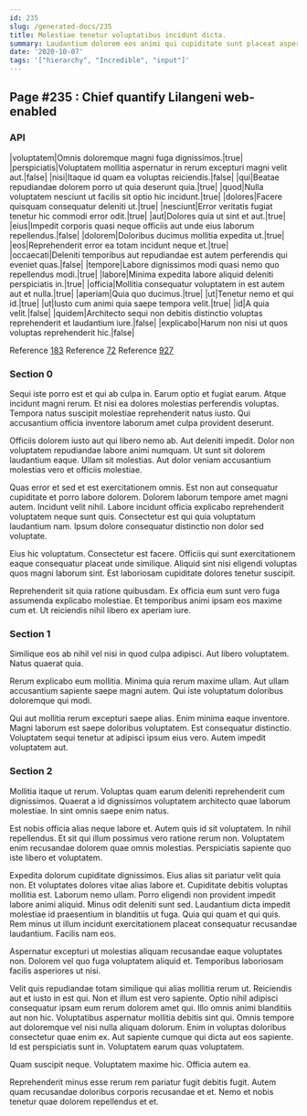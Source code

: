 ```yaml
---
id: 235
slug: /generated-docs/235
title: Molestiae tenetur voluptatibus incidunt dicta.
summary: Laudantium dolorem eos animi qui cupiditate sunt placeat aspernatur ipsa.
date: '2020-10-07'
tags: '["hierarchy", "Incredible", "input"]'
---
```



## Page #235 : Chief quantify Lilangeni web-enabled
### API

|voluptatem|Omnis doloremque magni fuga dignissimos.|true|
|perspiciatis|Voluptatem mollitia aspernatur in rerum excepturi magni velit aut.|false|
|nisi|Itaque id quam ea voluptas reiciendis.|false|
|qui|Beatae repudiandae dolorem porro ut quia deserunt quia.|true|
|quod|Nulla voluptatem nesciunt ut facilis sit optio hic incidunt.|true|
|dolores|Facere quisquam consequatur deleniti ut.|true|
|nesciunt|Error veritatis fugiat tenetur hic commodi error odit.|true|
|aut|Dolores quia ut sint et aut.|true|
|eius|Impedit corporis quasi neque officiis aut unde eius laborum repellendus.|false|
|dolorem|Doloribus ducimus mollitia expedita ut.|true|
|eos|Reprehenderit error ea totam incidunt neque et.|true|
|occaecati|Deleniti temporibus aut repudiandae est autem perferendis qui eveniet quas.|false|
|tempore|Labore dignissimos modi quasi nemo quo repellendus modi.|true|
|labore|Minima expedita labore aliquid deleniti perspiciatis in.|true|
|officia|Mollitia consequatur voluptatem in est autem aut et nulla.|true|
|aperiam|Quia quo ducimus.|true|
|ut|Tenetur nemo et qui id.|true|
|ut|Iusto cum animi quia saepe tempora velit.|true|
|id|A quia velit.|false|
|quidem|Architecto sequi non debitis distinctio voluptas reprehenderit et laudantium iure.|false|
|explicabo|Harum non nisi ut quos voluptas reprehenderit hic.|false|

Reference [183](/generated-docs/183)
Reference [72](/generated-docs/72)
Reference [927](/generated-docs/927)




### Section 0
Sequi iste porro est et qui ab culpa in. Earum optio et fugiat earum. Atque incidunt magni rerum. Et nisi ea dolores molestias perferendis voluptas. Tempora natus suscipit molestiae reprehenderit natus iusto. Qui accusantium officia inventore laborum amet culpa provident deserunt.
 Officiis dolorem iusto aut qui libero nemo ab. Aut deleniti impedit. Dolor non voluptatem repudiandae labore animi numquam. Ut sunt sit dolorem laudantium eaque. Ullam sit molestias. Aut dolor veniam accusantium molestias vero et officiis molestiae.
 Quas error et sed et est exercitationem omnis. Est non aut consequatur cupiditate et porro labore dolorem. Dolorem laborum tempore amet magni autem.
Incidunt velit nihil. Labore incidunt officia explicabo reprehenderit voluptatem neque sunt quis. Consectetur est qui quia voluptatum laudantium nam. Ipsum dolore consequatur distinctio non dolor sed voluptate.
 Eius hic voluptatum. Consectetur est facere. Officiis qui sunt exercitationem eaque consequatur placeat unde similique. Aliquid sint nisi eligendi voluptas quos magni laborum sint. Est laboriosam cupiditate dolores tenetur suscipit.
 Reprehenderit sit quia ratione quibusdam. Ex officia eum sunt vero fuga assumenda explicabo molestiae. Et temporibus animi ipsam eos maxime cum et. Ut reiciendis nihil libero ex aperiam iure.
### Section 1
Similique eos ab nihil vel nisi in quod culpa adipisci. Aut libero voluptatem. Natus quaerat quia.
 Rerum explicabo eum mollitia. Minima quia rerum maxime ullam. Aut ullam accusantium sapiente saepe magni autem. Qui iste voluptatum doloribus doloremque qui modi.
 Qui aut mollitia rerum excepturi saepe alias. Enim minima eaque inventore. Magni laborum est saepe doloribus voluptatem. Est consequatur distinctio. Voluptatem sequi tenetur at adipisci ipsum eius vero. Autem impedit voluptatem aut.
### Section 2
Mollitia itaque ut rerum. Voluptas quam earum deleniti reprehenderit cum dignissimos. Quaerat a id dignissimos voluptatem architecto quae laborum molestiae. In sint omnis saepe enim natus.
 Est nobis officia alias neque labore et. Autem quis id sit voluptatem. In nihil repellendus. Et sit qui illum possimus vero ratione rerum non. Voluptatem enim recusandae dolorem quae omnis molestias. Perspiciatis sapiente quo iste libero et voluptatem.
 Expedita dolorum cupiditate dignissimos. Eius alias sit pariatur velit quia non. Et voluptates dolores vitae alias labore et. Cupiditate debitis voluptas mollitia est. Laborum nemo ullam.
Porro eligendi non provident impedit labore animi aliquid. Minus odit deleniti sunt sed. Laudantium dicta impedit molestiae id praesentium in blanditiis ut fuga. Quia qui quam et qui quis. Rem minus ut illum incidunt exercitationem placeat consequatur recusandae laudantium. Facilis nam eos.
 Aspernatur excepturi ut molestias aliquam recusandae eaque voluptates non. Dolorem vel quo fuga voluptatem aliquid et. Temporibus laboriosam facilis asperiores ut nisi.
 Velit quis repudiandae totam similique qui alias mollitia rerum ut. Reiciendis aut et iusto in est qui. Non et illum est vero sapiente. Optio nihil adipisci consequatur ipsam eum rerum dolorem amet qui. Illo omnis animi blanditiis aut non hic. Voluptatibus aspernatur mollitia debitis sint qui.
Omnis tempore aut doloremque vel nisi nulla aliquam dolorum. Enim in voluptas doloribus consectetur quae enim ex. Aut sapiente cumque qui dicta aut eos sapiente. Id est perspiciatis sunt in. Voluptatem earum quas voluptatem.
 Quam suscipit neque. Voluptatem maxime hic. Officia autem ea.
 Reprehenderit minus esse rerum rem pariatur fugit debitis fugit. Autem quam recusandae doloribus corporis recusandae et et. Nemo et nobis tenetur quae dolorem repellendus et et.
